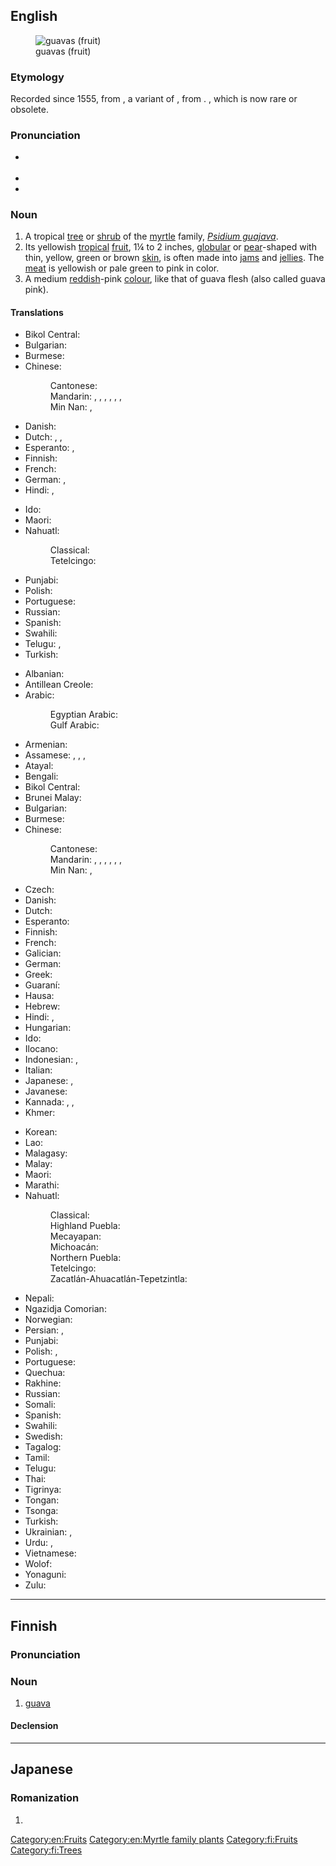 ==English==
{{wikipedia}}
[[Image:Psidium guajava fruit.jpg|thumb|guavas (fruit)]]

===Etymology===
Recorded since 1555, from {{bor|en|es|guaya}}, a variant of {{m|es|guayaba}}, from {{der|en|arw|guayabo||guava tree}}. {{doublet|en|guayaba}}, which is now rare or obsolete.

===Pronunciation===
* {{a|US}} {{IPA|en|/ˈɡwɑːvə/}}
* {{audio|en|LL-Q1860 (eng)-Vealhurl-guava.wav|Audio (Southern England)}}
* {{rhymes|en|ɑːvə|s=2}}

===Noun===
{{en-noun|~}}

# A tropical [[tree]] or [[shrub]] of the [[myrtle]] family, ''[[Psidium guajava]]''.
# Its yellowish [[tropical]] [[fruit]], 1¼ to 2 inches, [[globular]] or [[pear]]-shaped with thin, yellow, green or brown [[skin]], is often made into [[jam]]s and [[jelly|jellies]]. The [[meat]] is yellowish or pale green to pink in color.
# A medium [[red]]dish-pink [[colour]], like that of guava flesh (also called guava pink).
#: {{color panel|DF816B}}

====Translations====
{{trans-top|tree or shrub}}
* Bikol Central: {{t+|bcl|bayawas}}
* Bulgarian: {{t|bg|гуа́ва|f|sc=Cyrl}}
* Burmese: {{t|my|မာလကာပင်|sc=Mymr}}
* Chinese:
*: Cantonese: {{t|yue|番石榴|tr=faan1 sek6 lau4-2|sc=Hani}}
*: Mandarin: {{t+|cmn|番石榴|tr=fānshíliu|sc=Hani}}, {{t+|cmn|芭樂|sc=Hani}}, {{t+|cmn|芭乐|tr=bālè|sc=Hani}}, {{t|cmn|雞矢果|sc=Hani}}, {{t|cmn|鸡矢果|tr=jīshǐguǒ|sc=Hani}} {{qualifier|mainland China}}, {{t+|cmn|巴拉|tr=bālā|sc=Hani}}, {{t|cmn|芭拉|tr=bālā|sc=Hani}}
*: Min Nan: {{t+|nan|林菝仔|tr=ná-pua̍t-á, ná-pa̍t-á|sc=Hani}}, {{t+|nan|菝仔|tr=pua̍t-á, pa̍t-á|sc=Hani}}
* Danish: {{t|da|guava|c}}
* Dutch: {{t+|nl|guave}}, {{t|nl|guaveboom}}, {{t|nl|guavestruik}}
* Esperanto: {{t|eo|gujavujo}}, {{t|eo|gujavarbo}}
* Finnish: {{t+|fi|guava}}
* French: {{t+|fr|goyavier|m}}
* German: {{t+|de|Guave|f}}, {{t|de|Guavenbaum|m}}
* Hindi: {{t+|hi|अमरूद|m}}, {{t+|hi|अमरूत|m}}
{{trans-mid}}
* Ido: {{t+|io|guyaviero}}
* Maori: {{t|mi|kuawa }}
* Nahuatl:
*: Classical: {{t|nci|xālxococuahuitl}}
*: Tetelcingo: {{t|nhg|xoxococuabi̱tl}}
* Punjabi: {{t+|pa|ਅਮਰੂਦ}}
* Polish: {{t|pl|guawa|f}}
* Portuguese: {{t|pt|goiabeira|f}}
* Russian: {{t+|ru|гуа́ва|f}}
* Spanish: {{t+|es|guayabo}}
* Swahili: {{t+|sw|mpera}}
* Telugu: {{t+|te|జామ}}, {{t+|te|జామచెట్టు}}
* Turkish: {{t|tr|guava}}
{{trans-bottom}}

{{trans-top|fruit}}
* Albanian: {{t|sq|gujava|f}}
* Antillean Creole: {{t|gcf|goya|f}}
* Arabic: {{t+|ar|جُوَافَة|f}}
*: Egyptian Arabic: {{t|arz|جوافة|f|tr=gawafa|sc=Arab}}
*: Gulf Arabic: {{t|afb|جوافة|m|tr=jawāfa}}
* Armenian: {{t|hy|գուավա}}
* Assamese: {{t|as|মধুৰি}}, {{t|as|মধুৰি আম}}, {{t|as|সঁফুৰি আম}}, {{t|as|মুহৰী}}
* Atayal: {{t|tay|bwal}}
* Bengali: {{t|bn|পেয়ারা|sc=Beng}}
* Bikol Central: {{t+|bcl|bayawas}}
* Brunei Malay: {{t|kxd|biabas}}
* Bulgarian: {{t|bg|гуа́ва|f|sc=Cyrl}}
* Burmese: {{t|my|မာလကာသီး|sc=Mymr}}
* Chinese:
*: Cantonese: {{t|yue|番石榴|tr=faan1 sek6 lau4-2|sc=Hani}}
*: Mandarin: {{t+|cmn|番石榴|tr=fānshíliu|sc=Hani}}, {{t+|cmn|芭樂|sc=Hani}}, {{t+|cmn|芭乐|tr=bālè|sc=Hani}}, {{t|cmn|雞矢果|sc=Hani}}, {{t|cmn|鸡矢果|tr=jīshǐguǒ|sc=Hani}} {{qualifier|mainland China}}, {{t+|cmn|巴拉|tr=bālā|sc=Hani}}, {{t|cmn|芭拉|tr=bālā|sc=Hani}}
*: Min Nan: {{t+|nan|林菝仔|tr=ná-pua̍t-á, ná-pa̍t-á|sc=Hani}}, {{t+|nan|菝仔|tr=pua̍t-á, pa̍t-á|sc=Hani}}
* Czech: {{t|cs|guava}}
* Danish: {{t|da|guava}}
* Dutch: {{t+|nl|guave}}
* Esperanto: {{t|eo|gujavo}}
* Finnish: {{t+|fi|guava}}
* French: {{t+|fr|goyave|f}}
* Galician: {{t|gl|guiaba|f}}
* German: {{t+|de|Guave|f}}
* Greek: {{t|el|γκουάβα|f}}
* Guaraní: {{t|gn|arasa}}
* Hausa: {{t|ha|goba}}
* Hebrew: {{t+|he|גויאבה|f|tr=guyava|sc=Hebr}}
* Hindi: {{t+|hi|अमरूद|sc=Deva}}, {{t+|hi|अमरूत|m}}
* Hungarian: {{t|hu|gujávafa}}
* Ido: {{t+|io|guyavo}}
* Ilocano: {{t|ilo|bayabas}}
* Indonesian: {{t+|id|jambu batu}}, {{t+|id|jambu biji}}
* Italian: {{t|it|guava|f}}
* Japanese: {{t|ja|グアバ|tr=guaba}}, {{t|ja|グアヴァ|tr=guava|sc=Jpan}}
* Javanese: {{t|jv|jambu kluthuk}}
* Kannada: {{t|kn|ಪೇರಲ}}, {{t|kn|ಚೇಪೆಹಣ್ಣು}}, {{t+|kn|ಸೀಬೆಹಣ್ಣು}}
* Khmer: {{t+|km|ត្របែក|tr=trɑbaek|sc=Khmr}}
{{trans-mid}}
* Korean: {{t|ko|구아바}}
* Lao: {{t+|lo|ໝາກສີດາ}}
* Malagasy: {{t+|mg|goavy}}
* Malay: {{t|ms|jambu batu}}
* Maori: {{t|mi|kuāwa}}
* Marathi: {{t|mr|पेरू|sc=Deva}}
* Nahuatl:
*: Classical: {{t|nci|xālxocotl}}
*: Highland Puebla: {{t|azz|xa̱lxocot}}
*: Mecayapan: {{t|nhx|xa̱lxocoꞌ}}
*: Michoacán: {{t|ncl|xalxocul}}
*: Northern Puebla: {{t|ncj|xalxocotl}}
*: Tetelcingo: {{t|nhg|xoxocotl}}
*: Zacatlán-Ahuacatlán-Tepetzintla: {{t|nhi|xalxocotl}}
* Nepali: {{t+|ne|अम्बा}}
* Ngazidja Comorian: {{t|zdj|pera|c5|c6}}
* Norwegian: {{t|no|guava}}
* Persian: {{t+|fa|گواوا|tr=guâvâ}}, {{t+|fa|امرود|tr=amrud}}
* Punjabi: {{t+|pa|ਅਮਰੂਦ}}
* Polish: {{t|pl|gujawa|f}}, {{t|pl|guawa|f}}
* Portuguese: {{t+|pt|goiaba|f}}
* Quechua: {{t|qu|sawintu}}
* Rakhine: {{t|rki|ဂိုယံသီး}}
* Russian: {{t+|ru|гуа́ва|f}}
* Somali: {{t|so|saytuun}}
* Spanish: {{t+|es|guayaba|f}}
* Swahili: {{t+|sw|pera}}
* Swedish: {{t+|sv|guava|c}}
* Tagalog: {{t+|tl|bayabas}}
* Tamil: {{t+|ta|கொய்யா|sc=Taml}}
* Telugu: {{t+|te|జామపండు}}
* Thai: {{t+|th|ฝรั่ง}}
* Tigrinya: {{t|ti|ዘይቱን}}
* Tongan: {{t|to|kuava}}
* Tsonga: {{t|ts|kijawa}}
* Turkish: {{t|tr|guava}}
* Ukrainian: {{t|uk|гуая́ва|f}}, {{t|uk|гуа́ва|f}}
* Urdu: {{t|ur|امرود|tr=amrūd|sc=ur-Arab}}, {{t|ur|امروت|m|tr=amrūt}}
* Vietnamese: {{t+|vi|ổi}}
* Wolof: {{t+|wo|guyaab}}
* Yonaguni: {{t|yoi|バンシル|tr=baŋshiru}}
* Zulu: {{t+|zu|ugwava|c1a|c2a}}
{{trans-bottom}}

[[Category:en:Fruits]]
[[Category:en:Myrtle family plants]]

----

==Finnish==

===Pronunciation===
{{fi-pronunciation|guaava}}

===Noun===
{{fi-noun}}

# [[#English|guava]]

====Declension====
{{fi-decl-kala|guav|||a}}

[[Category:fi:Fruits]]
[[Category:fi:Trees]]

----

==Japanese==

===Romanization===
{{ja-romaji}}

# {{ja-romanization of|グアヴァ}}